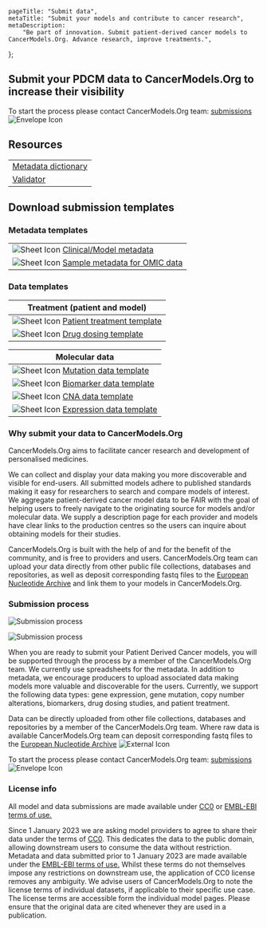 
[comment]: # "Metadata"
[comment]: # "Page title = h1 in banner"

	pageTitle: "Submit data",
	metaTitle: "Submit your models and contribute to cancer research",
	metaDescription:
		"Be part of innovation. Submit patient-derived cancer models to CancerModels.Org. Advance research, improve treatments.",
};

[comment]: # "Page content below"
[comment]: # "Can include html tags"

## Submit your PDCM data to CancerModels.Org to increase their visibility

To start the process please contact CancerModels.Org team: [submissions](mailto:helpdesk@cancermodels.org?subject=PDCM%20producer:%20Data%20Submission%20request)&nbsp;<img className="d-inline" src="/img/envelope-icon.svg" title="Envelope Icon" alt="Envelope Icon"/>

## Resources

<div className="col-12 col-lg-6">

|                                               |
| --------------------------------------------- |
| [Metadata dictionary](/validation/dictionary) |
| [Validator](/validation/validator)            |

</div>

## Download submission templates

### Metadata templates

<div className="col-12 col-lg-6">

|                                                                                                                                                                                |
| ------------------------------------------------------------------------------------------------------------------------------------------------------------------------------ |
| <img className="d-inline" src="/img/sheet-icon.svg" title="Sheet Icon" alt="Sheet Icon"/>&nbsp;[Clinical/Model metadata](/static/templates/metadata_template.xlsx)             |
| <img className="d-inline" src="/img/sheet-icon.svg" title="Sheet Icon" alt="Sheet Icon"/>&nbsp;[Sample metadata for OMIC data](/static/templates/sampleplatform_template.xlsx) |

</div>

### Data templates

<div className="d-block d-lg-flex">
  <div className="col-12 col-lg-6">

| Treatment (patient and model)                                                                                                                                                 |
| ----------------------------------------------------------------------------------------------------------------------------------------------------------------------------- |
| <img className="d-inline" src="/img/sheet-icon.svg" title="Sheet Icon" alt="Sheet Icon"/>&nbsp;[Patient treatment template](/static/templates/patienttreatment_template.xlsx) |
| <img className="d-inline" src="/img/sheet-icon.svg" title="Sheet Icon" alt="Sheet Icon"/>&nbsp;[Drug dosing template](/static/templates/drug_dosing_template.xlsx)            |

  </div>
  <div className="col-12 col-lg-6">

| Molecular data                                                                                                                                                             |
| -------------------------------------------------------------------------------------------------------------------------------------------------------------------------- |
| <img className="d-inline" src="/img/sheet-icon.svg" title="Sheet Icon" alt="Sheet Icon"/>&nbsp;[Mutation data template](/static/templates/mutation_template_external.xlsx) |
| <img className="d-inline" src="/img/sheet-icon.svg" title="Sheet Icon" alt="Sheet Icon"/>&nbsp;[Biomarker data template](/static/templates/biomarker_template.xlsx)        |
| <img className="d-inline" src="/img/sheet-icon.svg" title="Sheet Icon" alt="Sheet Icon"/>&nbsp;[CNA data template](/static/templates/cna_template.xlsx)                    |
| <img className="d-inline" src="/img/sheet-icon.svg" title="Sheet Icon" alt="Sheet Icon"/>&nbsp;[Expression data template](/static/templates/expression_template.xlsx)      |

  </div>
</div>

### Why submit your data to CancerModels.Org

CancerModels.Org aims to facilitate cancer research and development of personalised medicines.

We can collect and display your data making you more discoverable and visible for end-users. All submitted models adhere to published standards making it easy for researchers to search and compare models of interest. We aggregate patient-derived cancer model data to be FAIR with the goal of helping users to freely navigate to the originating source for models and/or molecular data. We supply a description page for each provider and models have clear links to the production centres so the users can inquire about obtaining models for their studies.

CancerModels.Org is built with the help of and for the benefit of the community, and is free to providers and users.
CancerModels.Org team can upload your data directly from other public file collections, databases and repositories, as well as deposit corresponding fastq files to the [European Nucleotide Archive](https://www.ebi.ac.uk/ena/browser/home) and link them to your models in CancerModels.Org.

### Submission process

<div className="d-none d-md-block">

[comment]: # "Desktop image"

![Submission process](/img/submitModelProcess-horizontal.svg "Submission process")

</div>
<div className="d-md-none">

[comment]: # "Mobile image"

![Submission process](/img/submitModelProcess-vertical.svg "Submission process")

</div>

When you are ready to submit your Patient Derived Cancer models, you will be supported through the process by a member of the CancerModels.Org team. We currently use spreadsheets for the metadata. In addition to metadata, we encourage producers to upload associated data making models more valuable and discoverable for the users. Currently, we support the following data types: gene expression, gene mutation, copy number alterations, biomarkers, drug dosing studies, and patient treatment.

Data can be directly uploaded from other file collections, databases and repositories by a member of the CancerModels.Org team. Where raw data is available CancerModels.Org team can deposit corresponding fastq files to the [European Nucleotide Archive](https://www.ebi.ac.uk/ena/browser/home)&nbsp;<img className="d-inline" src="/img/external-icon.svg" title="External Icon" alt="External Icon"/>

To start the process please contact CancerModels.Org team: [submissions](mailto:helpdesk@cancermodels.org?subject=PDCM%20producer:%20Data%20Submission%20request)&nbsp;<img className="d-inline" src="/img/envelope-icon.svg" title="Envelope Icon" alt="Envelope Icon"/>

### License info

All model and data submissions are made available under [CC0](https://creativecommons.org/share-your-work/public-domain/cc0/) or [EMBL-EBI terms of use.](https://www.ebi.ac.uk/about/terms-of-use)

Since 1 January 2023 we are asking model providers to agree to share their data under the terms of [CC0](https://creativecommons.org/share-your-work/public-domain/cc0/). This dedicates the data to the public domain, allowing downstream users to consume the data without restriction. Metadata and data submitted prior to 1 January 2023 are made available under the [EMBL-EBI terms of use.](https://www.ebi.ac.uk/about/terms-of-use) Whilst these terms do not themselves impose any restrictions on downstream use, the application of CC0 license removes any ambiguity. We advise users of CancerModels.Org to note the license terms of individual datasets, if applicable to their specific use case. The license terms are accessible form the individual model pages. Please ensure that the original data are cited whenever they are used in a publication.

[comment]: # "End page content - do not edit below this line"

